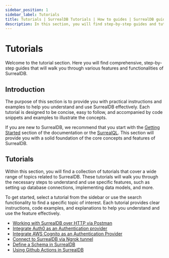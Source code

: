```yaml
---
sidebar_position: 1
sidebar_label: Tutorials
title: Tutorials | SurrealDB Tutorials | How to guides | SurrealDB guides | Database tutorials
description: In this section, you will find step-by-step guides and tutorials on how to perform various tasks and achieve specific goals using SurrealDB.
---
```


# Tutorials

Welcome to the tutorial section. Here you will find comprehensive, step-by-step guides that will walk you through various features and functionalities of SurrealDB.

## Introduction

The purpose of this section is to provide you with practical instructions and examples to help you understand and use SurrealDB effectively. Each tutorial is designed to be concise, easy to follow, and accompanied by code snippets and examples to illustrate the concepts.

If you are new to SurrealDB, we recommend that you start with the [Getting Started](/docs/surrealdb/introduction/start) section of the documentation or the [SurrealQL](/docs/surrealdb/surrealql). This section will provide you with a solid foundation of the core concepts and features of SurrealDB.

## Tutorials

Within this section, you will find a collection of tutorials that cover a wide range of topics related to SurrealDB. These tutorials will walk you through the necessary steps to understand and use specific features, such as setting up database connections, implementing data models, and more.

To get started, select a tutorial from the sidebar or use the search functionality to find a specific topic of interest. Each tutorial provides clear instructions, code examples, and explanations to help you understand and use the feature effectively.

- [Working with SurrealDB over HTTP via Postman](/docs/surrealdb/tutorials/working-with-surrealdb-over-http-via-postman)
- [Integrate Auth0 as an Authentication provider](/docs/surrealdb/tutorials/integrate-auth0-as-authentication-provider)
- [Integrate AWS Cognito as an Authentication Provider](/docs/surrealdb/tutorials/integrate-aws-cognito-as-authentication-provider)
- [Connect to SurrealDB via Ngrok tunnel](/docs/surrealdb/tutorials/connect-to-surrealdb-via-ngrok-tunnel)
- [Define a Schema in SurrealDB](/docs/surrealdb/tutorials/define-a-schema)
- [Using Github Actions in SurrealDB](/docs/surrealdb/tutorials/using-github-actions)
